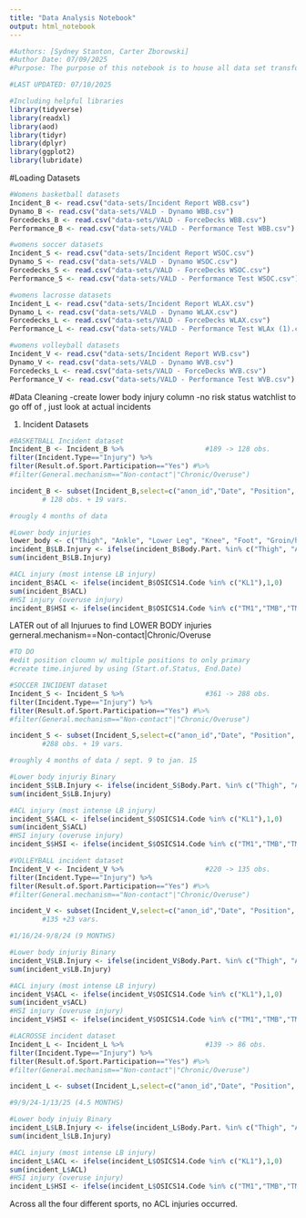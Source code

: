 ```yaml
---
title: "Data Analysis Notebook"
output: html_notebook
---
```


```r
#Authors: [Sydney Stanton, Carter Zborowski]
#Author Date: 07/09/2025
#Purpose: The purpose of this notebook is to house all data set transformation, cleansing, visualization, statistical analysis, and note-taking for the 2025 CU Athletic Department Sports Science Internship Program

#LAST UPDATED: 07/10/2025

#Including helpful libraries
library(tidyverse)
library(readxl)
library(aod)
library(tidyr)
library(dplyr)
library(ggplot2)
library(lubridate)
```

#Loading Datasets
```r
#Womens basketball datasets
Incident_B <- read.csv("data-sets/Incident Report WBB.csv")
Dynamo_B <- read.csv("data-sets/VALD - Dynamo WBB.csv")
Forcedecks_B <- read.csv("data-sets/VALD - ForceDecks WBB.csv")
Performance_B <- read.csv("data-sets/VALD - Performance Test WBB.csv")

#womens soccer datasets
Incident_S <- read.csv("data-sets/Incident Report WSOC.csv")
Dynamo_S <- read.csv("data-sets/VALD - Dynamo WSOC.csv")
Forcedecks_S <- read.csv("data-sets/VALD - ForceDecks WSOC.csv")
Performance_S <- read.csv("data-sets/VALD - Performance Test WSOC.csv")

#womens lacrosse datasets
Incident_L <- read.csv("data-sets/Incident Report WLAX.csv")
Dynamo_L <- read.csv("data-sets/VALD - Dynamo WLAX.csv")
Forcedecks_L <- read.csv("data-sets/VALD - ForceDecks WLAX.csv")
Performance_L <- read.csv("data-sets/VALD - Performance Test WLAx (1).csv")

#womens volleyball datasets 
Incident_V <- read.csv("data-sets/Incident Report WVB.csv")
Dynamo_V <- read.csv("data-sets/VALD - Dynamo WVB.csv")
Forcedecks_L <- read.csv("data-sets/VALD - ForceDecks WVB.csv")
Performance_V <- read.csv("data-sets/VALD - Performance Test WVB.csv")
```

#Data Cleaning
-create lower body injury column
-no risk status watchlist to go off of , just look at actual incidents 

1. Incident Datasets
```r
#BASKETBALL Incident dataset
Incident_B <- Incident_B %>%                    #189 -> 128 obs.
filter(Incident.Type=="Injury") %>%
filter(Result.of.Sport.Participation=="Yes") #%>%
#filter(General.mechanism=="Non-contact"|"Chronic/Overuse")

incident_B <- subset(Incident_B,select=c("anon_id","Date", "Position", "Incident.Type", "Side", "Body.Part.", "Tissue.Type","OSICS14.Code", "Result.of.Sport.Participation", "Recurrence.of.Injury", "Injury.Prognosis", "General.mechanism", "Month", "Year","Incident.Type","Status", "Season", "Start.of.Status", "End.Date"))
        # 128 obs. + 19 vars.

#rougly 4 months of data

#Lower body injuries 
lower_body <- c("Thigh", "Ankle", "Lower Leg", "Knee", "Foot", "Groin/hip")
incident_B$LB.Injury <- ifelse(incident_B$Body.Part. %in% c("Thigh", "Ankle", "Lower Leg", "Knee", "Foot", "Groin/hip"),1,0) #lower body Injury Binary
sum(incident_B$LB.Injury)

#ACL injury (most intense LB injury)
incident_B$ACL <- ifelse(incident_B$OSICS14.Code %in% c("KL1"),1,0)
sum(incident_B$ACL)
#HSI injury (overuse injury)
incident_B$HSI <- ifelse(incident_B$OSICS14.Code %in% c("TM1","TMB","TMS"),1,0)
```

LATER out of all Injurues to find LOWER BODY injuries  
gerneral.mechanism==Non-contact|Chronic/Overuse
```r
#TO DO
#edit position cloumn w/ multiple positions to only primary 
#create time.injured by using (Start.of.Status, End.Date)
```

```r
#SOCCER INCIDENT dataset
Incident_S <- Incident_S %>%                    #361 -> 288 obs.
filter(Incident.Type=="Injury") %>%
filter(Result.of.Sport.Participation=="Yes") #%>%
#filter(General.mechanism=="Non-contact"|"Chronic/Overuse")

incident_S <- subset(Incident_S,select=c("anon_id","Date", "Position", "Incident.Type", "Side", "Body.Part.", "Tissue.Type","OSICS14.Code", "Result.of.Sport.Participation", "Recurrence.of.Injury", "Injury.Prognosis", "General.mechanism","Injured.While.", "Month", "Year","Incident.Type","Status", "Season", "Start.of.Status", "End.Date"))
        #288 obs. + 19 vars.

#roughly 4 months of data / sept. 9 to jan. 15

#Lower body injuriy Binary
incident_S$LB.Injury <- ifelse(incident_S$Body.Part. %in% c("Thigh", "Ankle", "Lower Leg", "Knee", "Foot", "Groin/hip"),1,0)
sum(incident_S$LB.Injury)

#ACL injury (most intense LB injury)
incident_S$ACL <- ifelse(incident_S$OSICS14.Code %in% c("KL1"),1,0)
sum(incident_S$ACL)
#HSI injury (overuse injury)
incident_S$HSI <- ifelse(incident_S$OSICS14.Code %in% c("TM1","TMB","TMS"),1,0)
```

```r
#VOLLEYBALL incident dataset
Incident_V <- Incident_V %>%                    #220 -> 135 obs.
filter(Incident.Type=="Injury") %>%
filter(Result.of.Sport.Participation=="Yes") #%>%
#filter(General.mechanism=="Non-contact"|"Chronic/Overuse")

incident_V <- subset(Incident_V,select=c("anon_id","Date", "Position", "Incident.Type", "Side", "Body.Part.", "Tissue.Type","OSICS14.Code", "Result.of.Sport.Participation", "Recurrence.of.Injury", "Injury.Prognosis", "General.mechanism","Injured.While.", "Month", "Year","Incident.Type","Status", "Season", "Start.of.Status", "End.Date"))
        #135 +23 vars.

#1/16/24-9/8/24 (9 MONTHS)

#Lower body injuriy Binary
incident_V$LB.Injury <- ifelse(incident_V$Body.Part. %in% c("Thigh", "Ankle", "Lower Leg", "Knee", "Foot", "Groin/hip"),1,0)
sum(incident_v$LB.Injury)

#ACL injury (most intense LB injury)
incident_V$ACL <- ifelse(incident_V$OSICS14.Code %in% c("KL1"),1,0)
sum(incident_v$ACL)
#HSI injury (overuse injury)
incident_V$HSI <- ifelse(incident_V$OSICS14.Code %in% c("TM1","TMB","TMS"),1,0)
```

```r
#LACROSSE incident dataset 
Incident_L <- Incident_L %>%                    #139 -> 86 obs.
filter(Incident.Type=="Injury") %>%
filter(Result.of.Sport.Participation=="Yes") #%>%
#filter(General.mechanism=="Non-contact"|"Chronic/Overuse")

incident_L <- subset(Incident_L,select=c("anon_id","Date", "Position", "Incident.Type", "Side", "Body.Part.", "Tissue.Type","OSICS14.Code", "Result.of.Sport.Participation", "Recurrence.of.Injury", "Injury.Prognosis", "General.mechanism","Injured.While.", "Month", "Year","Incident.Type","Status", "Season", "Start.of.Status", "End.Date"))

#9/9/24-1/13/25 (4.5 MONTHS)

#Lower body injuiy Binary
incident_L$LB.Injury <- ifelse(incident_L$Body.Part. %in% c("Thigh", "Ankle", "Lower Leg", "Knee", "Foot", "Groin/hip"),1,0)
sum(incident_l$LB.Injury)

#ACL injury (most intense LB injury)
incident_L$ACL <- ifelse(incident_L$OSICS14.Code %in% c("KL1"),1,0)
sum(incident_L$ACL)
#HSI injury (overuse injury)
incident_L$HSI <- ifelse(incident_L$OSICS14.Code %in% c("TM1","TMB","TMS"),1,0)
```

Across all the four different sports, no ACL injuries occurred.


